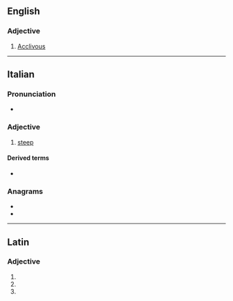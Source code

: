 ==English==

{{rfp|en}}

===Adjective===
{{en-adj}}

# {{lb|en|obsolete}} [[acclivous|Acclivous]]

----

==Italian==

===Pronunciation===
* {{rhymes|it|ive}}

===Adjective===
{{it-adj|accliv|e|i}}

# [[steep]]

====Derived terms====
* {{l|it|acclività}}

===Anagrams===
* {{l|it|leccavi}}
* {{l|it|velacci}}

----

==Latin==

===Adjective===
{{la-adj-form|acclīve}}

# {{inflection of|la|acclīvis||nom|n|s}}
# {{inflection of|la|acclīvis||acc|n|s}}
# {{inflection of|la|acclīvis||voc|n|s}}